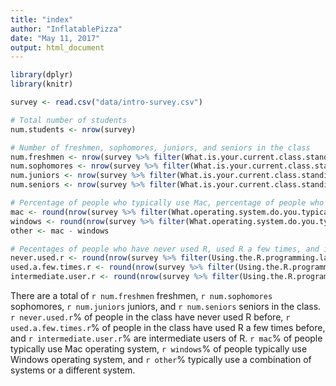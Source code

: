 ```yaml
---
title: "index"
author: "InflatablePizza"
date: "May 11, 2017"
output: html_document
---
```


```r
library(dplyr)
library(knitr)

survey <- read.csv("data/intro-survey.csv")

# Total number of students
num.students <- nrow(survey)

# Number of freshmen, sophomores, juniors, and seniors in the class
num.freshmen <- nrow(survey %>% filter(What.is.your.current.class.standing. == "Freshman"))
num.sophomores <- nrow(survey %>% filter(What.is.your.current.class.standing. == "Sophomore"))
num.juniors <- nrow(survey %>% filter(What.is.your.current.class.standing. == "Junior"))
num.seniors <- nrow(survey %>% filter(What.is.your.current.class.standing. == "Senior"))

# Percentage of people who typically use Mac, percentage of people who typically use Windows, percentage of people who use other or a combination
mac <- round(nrow(survey %>% filter(What.operating.system.do.you.typically.use. == "Mac")) / num.students * 100)
windows <- round(nrow(survey %>% filter(What.operating.system.do.you.typically.use. == "Windows")) / num.students * 100)
other <- mac - windows

# Pecentages of people who have never used R, used R a few times, and intermediate users of R
never.used.r <- round(nrow(survey %>% filter(Using.the.R.programming.language == "Never used it")) / num.students * 100)
used.a.few.times.r <- round(nrow(survey %>% filter(Using.the.R.programming.language == "Have used it a few times")) / num.students * 100)
intermediate.user.r <- round(nrow(survey %>% filter(Using.the.R.programming.language == "Intermediate user")) / num.students * 100)
```
There are a total of `r num.freshmen` freshmen, `r num.sophomores` sophomores, `r num.juniors` juniors, and `r num.seniors` seniors in the class. `r never.used.r`% of people in the class have never used R before, `r used.a.few.times.r`% of people in the class have used R a few times before, and `r intermediate.user.r`% are intermediate users of R. `r mac`% of people typically use Mac operating system, `r windows`% of people typically use Windows operating system, and `r other`% typically use a combination of systems or a different system.